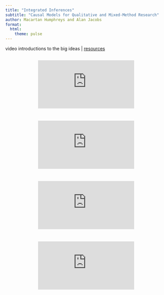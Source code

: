 ```yaml
---
title: "Integrated Inferences"
subtitle: "Causal Models for Qualitative and Mixed-Method Research"
author: Macartan Humphreys and Alan Jacobs
format:
  html: 
    theme: pulse
---
```



video introductions to the big ideas | [resources](https://integrated-inferences.github.io/)


<style>
.video-container {
  display: flex;
  flex-wrap: wrap;
  justify-content: center;
  gap: 10px;
}
.video-item {
  width: 100%;
  text-align: center;
}
.video-item iframe {
  width: 100%;
  aspect-ratio: 16/9;
}
</style>

<div class="video-container">

  <iframe src="https://www.youtube.com/embed/mRAkP7ZC9G4?rel=0&modestbranding=1&showinfo=0" frameborder="0" allow="accelerometer; autoplay; clipboard-write; encrypted-media; gyroscope; picture-in-picture" allowfullscreen></iframe>

  <iframe src="https://www.youtube.com/embed/ysl4_WAGlYU?rel=0&modestbranding=1&showinfo=0" frameborder="0" allow="accelerometer; autoplay; clipboard-write; encrypted-media; gyroscope; picture-in-picture" allowfullscreen></iframe>

  <iframe src="https://www.youtube.com/embed/ed6IWHybkVM?rel=0&modestbranding=1&showinfo=0" frameborder="0" allow="accelerometer; autoplay; clipboard-write; encrypted-media; gyroscope; picture-in-picture" allowfullscreen></iframe>

  <iframe src="https://www.youtube.com/embed/3pVfE-XXwUk?rel=0&modestbranding=1&showinfo=0" frameborder="0" allow="accelerometer; autoplay; clipboard-write; encrypted-media; gyroscope; picture-in-picture" allowfullscreen></iframe>

</div>

